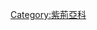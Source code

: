 {{clade|style=font-size:90%|label1=[[紫荊亞科]] Cercidoideae
|1={{clade
|1={{clade
 |1={{clade
  |1={{clade
   |1={{clade
    |1={{clade
     |1={{clade
      |1={{clade
       |1={{clade
        |1={{clade
         |1={{clade
          |1=[[龍鬚籐屬]] ''Lasiobema''
          |2=[[火索藤屬]] ''Phanera''
          }}
         |2=[[首冠藤屬]] ''Cheniella''
         }}
        |2=[[蝶葉豆屬]] ''Lysiphyllum''
        }}
       |2=[[丁香豆屬]] ''Barklya''
       }}
      |2=[[医索藤属]] ''Schnella''
      }}
     |2=[[異柱豆屬]] ''Tylosema''
     }}
    |2=[[長管豆屬]] ''Gigasiphon''
    }}
   |2={{clade
    |1={{clade
     |1=[[羊蹄甲屬]] ''Bauhinia''
     |2=[[扁竹豆屬]] ''Brenierea''
     }}
    |2=[[帽柱豆屬]] ''Piliostigma''
    }}
   }}
  |2=[[怡心豆屬]] ''Griffonia ''
  }}
 |2=[[駝蹄豆屬]] ''Adenolobus''
 }}
|2=[[紫荊屬]] ''Cercis''
}}
}}<noinclude>

[[Category:紫荊亞科]]
</noinclude>